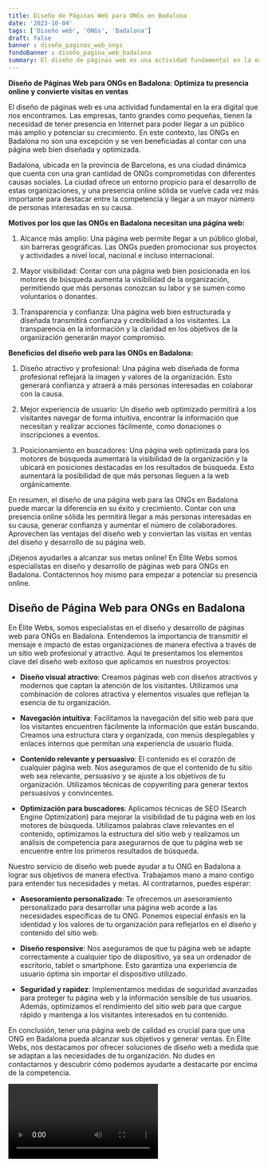 ```yaml
---
title: Diseño de Páginas Web para ONGs en Badalona
date: '2023-10-04'
tags: ['Diseño web', 'ONGs', 'Badalona']
draft: false
banner : diseño_paginas_web_ongs
fondoBanner : diseño_pagina_web_badalona
summary: El diseño de páginas web es una actividad fundamental en la era digital que nos encontramos. Las empresas, tanto grandes como pequeñas, tienen la necesidad de tener presencia en Internet para poder llegar a un público más amplio y potenciar su crecimiento. En este contexto, las ONGs en Badalona no son una excepción y se ven beneficiadas al contar con una página web bien diseñada y optimizada.
---
```


**Diseño de Páginas Web para ONGs en Badalona: Optimiza tu presencia online y convierte visitas en ventas**

El diseño de páginas web es una actividad fundamental en la era digital que nos encontramos. Las empresas, tanto grandes como pequeñas, tienen la necesidad de tener presencia en Internet para poder llegar a un público más amplio y potenciar su crecimiento. En este contexto, las ONGs en Badalona no son una excepción y se ven beneficiadas al contar con una página web bien diseñada y optimizada.

Badalona, ubicada en la provincia de Barcelona, es una ciudad dinámica que cuenta con una gran cantidad de ONGs comprometidas con diferentes causas sociales. La ciudad ofrece un entorno propicio para el desarrollo de estas organizaciones, y una presencia online sólida se vuelve cada vez más importante para destacar entre la competencia y llegar a un mayor número de personas interesadas en su causa.

**Motivos por los que las ONGs en Badalona necesitan una página web:**

1. Alcance más amplio: Una página web permite llegar a un público global, sin barreras geográficas. Las ONGs pueden promocionar sus proyectos y actividades a nivel local, nacional e incluso internacional.

2. Mayor visibilidad: Contar con una página web bien posicionada en los motores de búsqueda aumenta la visibilidad de la organización, permitiendo que más personas conozcan su labor y se sumen como voluntarios o donantes.

3. Transparencia y confianza: Una página web bien estructurada y diseñada transmitirá confianza y credibilidad a los visitantes. La transparencia en la información y la claridad en los objetivos de la organización generarán mayor compromiso.

**Beneficios del diseño web para las ONGs en Badalona:**

1. Diseño atractivo y profesional: Una página web diseñada de forma profesional reflejará la imagen y valores de la organización. Esto generará confianza y atraerá a más personas interesadas en colaborar con la causa.

2. Mejor experiencia de usuario: Un diseño web optimizado permitirá a los visitantes navegar de forma intuitiva, encontrar la información que necesitan y realizar acciones fácilmente, como donaciones o inscripciones a eventos.

3. Posicionamiento en buscadores: Una página web optimizada para los motores de búsqueda aumentará la visibilidad de la organización y la ubicará en posiciones destacadas en los resultados de búsqueda. Esto aumentará la posibilidad de que más personas lleguen a la web orgánicamente.

En resumen, el diseño de una página web para las ONGs en Badalona puede marcar la diferencia en su éxito y crecimiento. Contar con una presencia online sólida les permitirá llegar a más personas interesadas en su causa, generar confianza y aumentar el número de colaboradores. Aprovechen las ventajas del diseño web y conviertan las visitas en ventas del diseño y desarrollo de su página web.

¡Déjenos ayudarles a alcanzar sus metas online! En Élite Webs somos especialistas en diseño y desarrollo de páginas web para ONGs en Badalona. Contáctennos hoy mismo para empezar a potenciar su presencia online.

<GifSeo />

<Cta />

## Diseño de Página Web para ONGs en Badalona

En Élite Webs, somos especialistas en el diseño y desarrollo de páginas web para ONGs en Badalona. Entendemos la importancia de transmitir el mensaje e impacto de estas organizaciones de manera efectiva a través de un sitio web profesional y atractivo. Aquí te presentamos los elementos clave del diseño web exitoso que aplicamos en nuestros proyectos:

- **Diseño visual atractivo**: Creamos páginas web con diseños atractivos y modernos que captan la atención de los visitantes. Utilizamos una combinación de colores atractiva y elementos visuales que reflejan la esencia de tu organización.

- **Navegación intuitiva**: Facilitamos la navegación del sitio web para que los visitantes encuentren fácilmente la información que están buscando. Creamos una estructura clara y organizada, con menús desplegables y enlaces internos que permitan una experiencia de usuario fluida.

- **Contenido relevante y persuasivo**: El contenido es el corazón de cualquier página web. Nos aseguramos de que el contenido de tu sitio web sea relevante, persuasivo y se ajuste a los objetivos de tu organización. Utilizamos técnicas de copywriting para generar textos persuasivos y convincentes.

- **Optimización para buscadores**: Aplicamos técnicas de SEO (Search Engine Optimization) para mejorar la visibilidad de tu página web en los motores de búsqueda. Utilizamos palabras clave relevantes en el contenido, optimizamos la estructura del sitio web y realizamos un análisis de competencia para asegurarnos de que tu página web se encuentre entre los primeros resultados de búsqueda.

Nuestro servicio de diseño web puede ayudar a tu ONG en Badalona a lograr sus objetivos de manera efectiva. Trabajamos mano a mano contigo para entender tus necesidades y metas. Al contratarnos, puedes esperar:

- **Asesoramiento personalizado**: Te ofrecemos un asesoramiento personalizado para desarrollar una página web acorde a las necesidades específicas de tu ONG. Ponemos especial énfasis en la identidad y los valores de tu organización para reflejarlos en el diseño y contenido del sitio web.

- **Diseño responsive**: Nos aseguramos de que tu página web se adapte correctamente a cualquier tipo de dispositivo, ya sea un ordenador de escritorio, tablet o smartphone. Esto garantiza una experiencia de usuario óptima sin importar el dispositivo utilizado.

- **Seguridad y rapidez**: Implementamos medidas de seguridad avanzadas para proteger tu página web y la información sensible de tus usuarios. Además, optimizamos el rendimiento del sitio web para que cargue rápido y mantenga a los visitantes interesados en tu contenido.

En conclusión, tener una página web de calidad es crucial para que una ONG en Badalona pueda alcanzar sus objetivos y generar ventas. En Élite Webs, nos destacamos por ofrecer soluciones de diseño web a medida que se adaptan a las necesidades de tu organización. No dudes en contactarnos y descubrir cómo podemos ayudarte a destacarte por encima de la competencia.

<Video />

<CtaBot job='ONGs' city='Badalona'/>

<Gmaps query='Badalona+españa+maps' />